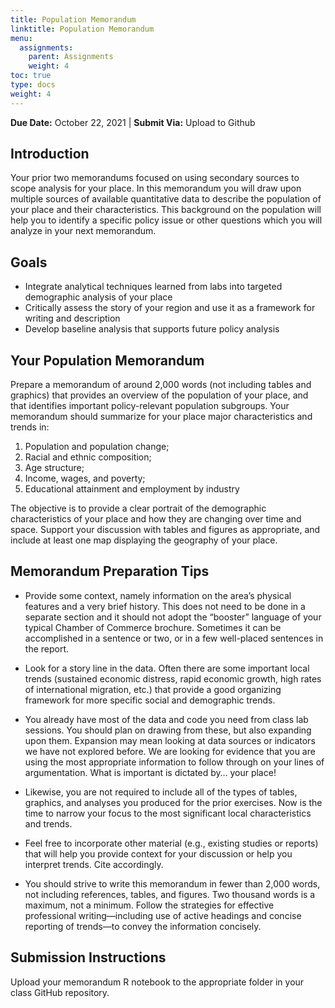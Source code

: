 ```yaml
---
title: Population Memorandum
linktitle: Population Memorandum
menu:
  assignments:
    parent: Assignments
    weight: 4
toc: true
type: docs
weight: 4
---
```


**Due Date:** October 22, 2021 | **Submit Via:** Upload to Github

## Introduction

Your prior two memorandums focused on using secondary sources to scope analysis for your place. In this memorandum you will draw upon multiple sources of available quantitative data to describe the population of your place and their characteristics. This background on the population will help you to identify a specific policy issue or other questions which you will analyze in your next memorandum.

## Goals

- Integrate analytical techniques learned from labs into targeted demographic analysis of your place
- Critically assess the story of your region and use it as a framework for writing and description
- Develop baseline analysis that supports future policy analysis

## Your Population Memorandum

Prepare a memorandum of around 2,000 words (not including tables and graphics) that provides an overview of the population of your place, and that identifies important policy-relevant population subgroups. Your memorandum should summarize for your place major characteristics and trends in:

1. Population and population change; 
2. Racial and ethnic composition;
3. Age structure;
4. Income, wages, and poverty; 
5. Educational attainment and employment by industry

The objective is to provide a clear portrait of the demographic characteristics of your place and how they are changing over time and space. Support your discussion with tables and figures as appropriate, and include at least one map displaying the geography of your place.

## Memorandum Preparation Tips

- Provide some context, namely information on the area’s physical features and a very brief history. This does not need to be done in a separate section and it should not adopt the “booster” language of your typical Chamber of Commerce brochure. Sometimes it can be accomplished in a sentence or two, or in a few well-placed sentences in the report. 

- Look for a story line in the data. Often there are some important local trends (sustained economic distress, rapid economic growth, high rates of international migration, etc.) that provide a good organizing framework for more specific social and demographic trends. 

 - You already have most of the data and code you need from class lab sessions. You should plan on drawing from these, but also expanding upon them. Expansion may mean looking at data sources or indicators we have not explored before. We are looking for evidence that you are using the most appropriate information to follow through on your lines of argumentation. What is important is dictated by... your place! 
 
- Likewise, you are not required to include all of the types of tables, graphics, and analyses you produced for the prior exercises. Now is the time to narrow your focus to the most significant local characteristics and trends. 
 
- Feel free to incorporate other material (e.g., existing studies or reports) that will help you provide context for your discussion or help you interpret trends. Cite accordingly. 
 
- You should strive to write this memorandum in fewer than 2,000 words, not including references, tables, and figures. Two thousand words is a maximum, not a minimum. Follow the strategies for effective professional writing—including use of active headings and concise reporting of trends—to convey the information concisely. 

## Submission Instructions

Upload your memorandum R notebook to the appropriate folder in your class GitHub repository.